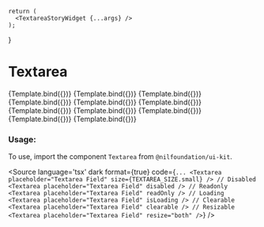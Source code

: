
<Meta
    title="Form/Textarea"
    component={Textarea}
/>

    return (
      <TextareaStoryWidget {...args} />
    );
}

# Textarea


<Canvas isColumn>
  <Story name="Small" args={{placeholder: "Textarea Field", size: TEXTAREA_SIZE.small}}>
      {Template.bind({})}
  </Story>
  <Story name="Medium" args={{placeholder: "Textarea Field", size: TEXTAREA_SIZE.medium}}>
      {Template.bind({})}
  </Story>
  <Story name="Large" args={{placeholder: "Textarea Field", size: TEXTAREA_SIZE.large}}>
      {Template.bind({})}
  </Story>
  <Story name="Resizable" args={{placeholder: "Resizable Field", resize: "both"}}>
      {Template.bind({})}
  </Story>
  <Story name="Positive" args={{placeholder: "Positive Field", positive: true}}>
      {Template.bind({})}
  </Story>
  <Story name="Error" args={{placeholder: "Error Field", error: true}}>
      {Template.bind({})}
  </Story>
  <Story name="With Default Value" args={{placeholder: "Default Value Field", value: "Default Value"}}>
      {Template.bind({})}
  </Story>
  <Story name="Clearable" args={{placeholder: "Clearable Field", clearable: true}}>
      {Template.bind({})}
  </Story>
  <Story name="Disabled" args={{placeholder: "Disabled Field", disabled: true}}>
      {Template.bind({})}
  </Story>
  <Story name="Readonly" args={{placeholder: "Readonly Field", readOnly: true, value: "Textarea Value"}}>
      {Template.bind({})}
  </Story>
  <Story name="Loading" args={{placeholder: "Loading Field", isLoading: true,}}>
      {Template.bind({})}
  </Story>
</Canvas>

<ArgsTable of={Textarea} />

### Usage:

To use, import the component `Textarea` from `@nilfoundation/ui-kit`.

<Source
  language='tsx'
  dark
  format={true}
  code={`
        ...
        <Textarea placeholder="Textarea Field" size={TEXTAREA_SIZE.small} />
        // Disabled
        <Textarea placeholder="Textarea Field" disabled />
        // Readonly
        <Textarea placeholder="Textarea Field" readOnly />
        // Loading
        <Textarea placeholder="Textarea Field" isLoading />
        // Clearable
        <Textarea placeholder="Textarea Field" clearable />
        // Resizable
        <Textarea placeholder="Textarea Field" resize="both" />
  `}
/>

